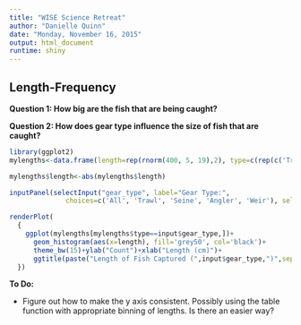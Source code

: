 ```yaml
---
title: "WISE Science Retreat"
author: "Danielle Quinn"
date: "Monday, November 16, 2015"
output: html_document
runtime: shiny
---
```


## Length-Frequency ##

**Question 1: How big are the fish that are being caught?**

**Question 2: How does gear type influence the size of fish that are caught?**

```r
library(ggplot2)
mylengths<-data.frame(length=rep(rnorm(400, 5, 19),2), type=c(rep(c('Trawl','Seine','Angler','Weir'), 100), rep('All',400)))

mylengths$length<-abs(mylengths$length)

inputPanel(selectInput("gear_type", label="Gear Type:",
              choices=c('All', 'Trawl', 'Seine', 'Angler', 'Weir'), selected='All'))

renderPlot(
  {
    ggplot(mylengths[mylengths$type==input$gear_type,])+
      geom_histogram(aes(x=length), fill='grey50', col='black')+
      theme_bw(15)+ylab("Count")+xlab("Length (cm)")+
      ggtitle(paste("Length of Fish Captured (",input$gear_type,")",sep=''))
  })
```


**To Do:**

- Figure out how to make the y axis consistent. Possibly using the table function with appropriate binning of lengths. Is there an easier way?
